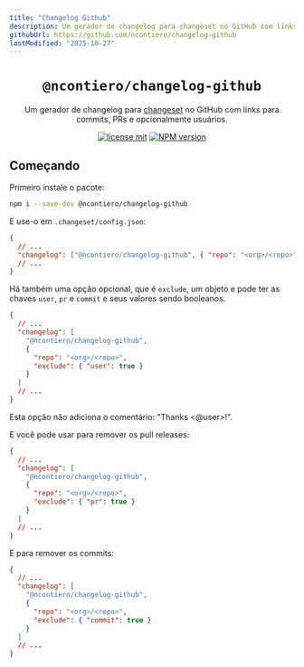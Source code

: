 ```yaml
---
title: "Changelog Github"
description: Um gerador de changelog para changeset no GitHub com links para commits, PRs e opcionalmente usuários.
githubUrl: https://github.com/ncontiero/changelog-github
lastModified: "2025-10-27"
---
```


<div align="center">

# `@ncontiero/changelog-github`

Um gerador de changelog para [changeset](https://github.com/changesets/changesets) no GitHub com links para commits, PRs e opcionalmente usuários.

[![license mit](https://img.shields.io/badge/licence-MIT-7c3aed)](https://github.com/ncontiero/changelog-github/blob/main/LICENSE)
[![NPM version][npm-image]][npm-url]

</div>

[npm-url]: https://www.npmjs.com/package/@ncontiero/changelog-github
[npm-image]: https://img.shields.io/npm/v/@ncontiero/changelog-github?color=7c3aed&logoColor=7c3aed

## Começando

Primeiro instale o pacote:

```bash title="terminal"
npm i --save-dev @ncontiero/changelog-github
```

E use-o em `.changeset/config.json`:

```json title=".changeset/config.json"
{
  // ...
  "changelog": ["@ncontiero/changelog-github", { "repo": "<org>/<repo>" }]
  // ...
}
```

Há também uma opção opcional, que é `exclude`, um objeto e pode ter as chaves `user`, `pr` e `commit` e seus valores sendo booleanos.

```json title=".changeset/config.json"
{
  // ...
  "changelog": [
    "@ncontiero/changelog-github",
    {
      "repo": "<org>/<repo>",
      "exclude": { "user": true }
    }
  ]
  // ...
}
```

Esta opção não adiciona o comentário: "Thanks &lt;@user&gt;!".

E você pode usar para remover os pull releases:

```json title=".changeset/config.json"
{
  // ...
  "changelog": [
    "@ncontiero/changelog-github",
    {
      "repo": "<org>/<repo>",
      "exclude": { "pr": true }
    }
  ]
  // ...
}
```

E para remover os commits:

```json title=".changeset/config.json"
{
  // ...
  "changelog": [
    "@ncontiero/changelog-github",
    {
      "repo": "<org>/<repo>",
      "exclude": { "commit": true }
    }
  ]
  // ...
}
```